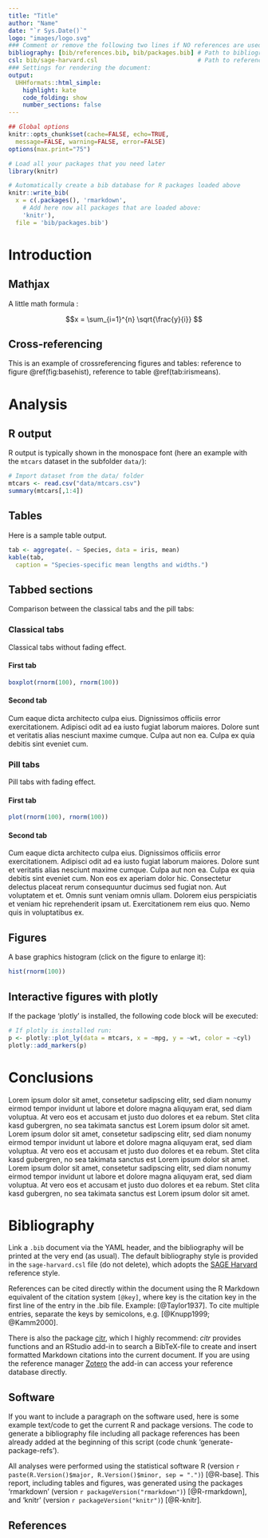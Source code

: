 ```yaml
---
title: "Title"
author: "Name"
date: "`r Sys.Date()`"
logo: "images/logo.svg"
### Comment or remove the following two lines if NO references are used
bibliography: [bib/references.bib, bib/packages.bib] # Path to bibliography files 
csl: bib/sage-harvard.csl                            # Path to reference style file
### Settings for rendering the document:
output:
  UHHformats::html_simple:
    highlight: kate
    code_folding: show
    number_sections: false
---
```


```r
## Global options
knitr::opts_chunk$set(cache=FALSE, echo=TRUE,
  message=FALSE, warning=FALSE, error=FALSE)
options(max.print="75")
```

```r
# Load all your packages that you need later
library(knitr)
```

```r
# Automatically create a bib database for R packages loaded above
knitr::write_bib(
  x = c(.packages(), 'rmarkdown', 
    # Add here now all packages that are loaded above:
    'knitr'), 
  file = 'bib/packages.bib')
```


# Introduction

## Mathjax

A little math formula :

$$x = \sum_{i=1}^{n} \sqrt{\frac{y}{i}} $$

## Cross-referencing

This is an example of crossreferencing figures and tables: reference to figure \@ref(fig:basehist), reference to table \@ref(tab:irismeans).


# Analysis

## R output

R output is typically shown in the monospace font (here an example with the `mtcars` dataset in the subfolder `data/`): 

```r
# Import dataset from the data/ folder
mtcars <- read.csv("data/mtcars.csv")
summary(mtcars[,1:4])
```


## Tables

Here is a sample table output.

```r
tab <- aggregate(. ~ Species, data = iris, mean)
kable(tab,
  caption = "Species-specific mean lengths and widths.")
```


## Tabbed sections

Comparison between the classical tabs and the pill tabs:

### Classical tabs {.tabset}

Classical tabs without fading effect.

#### First tab

```r
boxplot(rnorm(100), rnorm(100))
```

#### Second tab

Cum eaque dicta architecto culpa eius. Dignissimos officiis error exercitationem. Adipisci odit ad ea iusto fugiat laborum maiores. Dolore sunt et veritatis alias nesciunt maxime cumque. Culpa aut non ea. Culpa ex quia debitis sint eveniet cum.


### Pill tabs {.tabset .tabset-fade .tabset-pills}

Pill tabs with fading effect.

#### First tab

```r
plot(rnorm(100), rnorm(100))
```

#### Second tab

Cum eaque dicta architecto culpa eius. Dignissimos officiis error exercitationem. Adipisci odit ad ea iusto fugiat laborum maiores. Dolore sunt et veritatis alias nesciunt maxime cumque. Culpa aut non ea. Culpa ex quia debitis sint eveniet cum.
Non eos ex aperiam dolor hic. Consectetur delectus placeat rerum consequuntur ducimus sed fugiat non. Aut voluptatem et et. Omnis sunt veniam omnis ullam.
Dolorem eius perspiciatis et veniam hic reprehenderit ipsam ut. Exercitationem rem eius quo. Nemo quis in voluptatibus ex.


## Figures

A base graphics histogram (click on the figure to enlarge it):

```r
hist(rnorm(100))
```



## Interactive figures with plotly

If the package 'plotly' is installed, the following code block will be executed:

```r
# If plotly is installed run:
p <- plotly::plot_ly(data = mtcars, x = ~mpg, y = ~wt, color = ~cyl)
plotly::add_markers(p)
```


# Conclusions

Lorem ipsum dolor sit amet, consetetur sadipscing elitr, sed diam nonumy eirmod tempor invidunt ut labore et dolore magna aliquyam erat, sed diam voluptua. At vero eos et accusam et justo duo dolores et ea rebum. Stet clita kasd gubergren, no sea takimata sanctus est Lorem ipsum dolor sit amet. Lorem ipsum dolor sit amet, consetetur sadipscing elitr, sed diam nonumy eirmod tempor invidunt ut labore et dolore magna aliquyam erat, sed diam voluptua. At vero eos et accusam et justo duo dolores et ea rebum. Stet clita kasd gubergren, no sea takimata sanctus est Lorem ipsum dolor sit amet. Lorem ipsum dolor sit amet, consetetur sadipscing elitr, sed diam nonumy eirmod tempor invidunt ut labore et dolore magna aliquyam erat, sed diam voluptua. At vero eos et accusam et justo duo dolores et ea rebum. Stet clita kasd gubergren, no sea takimata sanctus est Lorem ipsum dolor sit amet.


# Bibliography

Link a `.bib` document via the YAML header, and the bibliography will be printed at the very end (as usual). The default bibliography style is provided in the `sage-harvard.csl` file (do not delete), which adopts the [SAGE Harvard](https://uk.sagepub.com/sites/default/files/sage_harvard_reference_style_0.pdf) reference style.

References can be cited directly within the document using the R Markdown equivalent of the \LaTeX citation system `[@key]`, where key is the citation key in the first line of the entry in the .bib file. Example: [@Taylor1937]. To cite multiple entries, separate the keys by semicolons, e.g. [@Knupp1999; @Kamm2000].

There is also the package [citr](https://github.com/crsh/citr), which I highly recommend: *citr* provides functions and an RStudio add-in to search a BibTeX-file to create and insert formatted Markdown citations into the current document. If you are using the reference manager [Zotero](https://www.zotero.org/) the add-in can access your reference database directly. 


## Software

If you want to include a paragraph on the software used, here is some example text/code to get the current R and package versions. The code to generate a bibliography file including all package references has been already added at the beginning of this script (code chunk 'generate-package-refs').

All analyses were performed using the statistical software R (version `r paste(R.Version()$major, R.Version()$minor, sep = ".")`) [@R-base]. This report, including tables and figures, was generated using the packages 'rmarkdown' (version `r packageVersion("rmarkdown")`) [@R-rmarkdown], and 'knitr' (version `r packageVersion("knitr")`) [@R-knitr].


## References

<!-- A reference list will be automatically created and added to the end. -->
